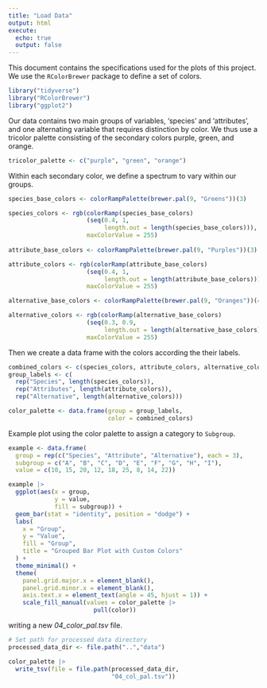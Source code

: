 ```yaml
---
title: "Load Data"
output: html
execute:
  echo: true
  output: false
---
```


This document contains the specifications used for the plots of this project. We use the `RColorBrewer` package to define a set of colors.

```r
library("tidyverse")
library("RColorBrewer")
library("ggplot2")
```

Our data contains two main groups of variables, 'species' and 'attributes', and one alternating variable that requires distinction by color. We thus use a tricolor palette consisting of the secondary colors purple, green, and orange.

```r
tricolor_palette <- c("purple", "green", "orange")
```

Within each secondary color, we define a spectrum to vary within our groups.

```r
species_base_colors <- colorRampPalette(brewer.pal(9, "Greens"))(3)

species_colors <- rgb(colorRamp(species_base_colors)
                      (seq(0.4, 1,
                           length.out = length(species_base_colors))),
                      maxColorValue = 255)
  
attribute_base_colors <- colorRampPalette(brewer.pal(9, "Purples"))(3)

attribute_colors <- rgb(colorRamp(attribute_base_colors)
                      (seq(0.4, 1,
                           length.out = length(attribute_base_colors))),
                      maxColorValue = 255)

alternative_base_colors <- colorRampPalette(brewer.pal(9, "Oranges"))(4)

alternative_colors <- rgb(colorRamp(alternative_base_colors)
                      (seq(0.3, 0.9,
                           length.out = length(alternative_base_colors))),
                      maxColorValue = 255)
```

Then we create a data frame with the colors according the their labels.

```r
combined_colors <- c(species_colors, attribute_colors, alternative_colors)
group_labels <- c(
  rep("Species", length(species_colors)),
  rep("Attributes", length(attribute_colors)),
  rep("Alternative", length(alternative_colors)))

color_palette <- data.frame(group = group_labels,
                            color = combined_colors)
```

Example plot using the color palette to assign a category to `Subgroup`.

```r
example <- data.frame(
  group = rep(c("Species", "Attribute", "Alternative"), each = 3),
  subgroup = c("A", "B", "C", "D", "E", "F", "G", "H", "I"),
  value = c(10, 15, 20, 12, 18, 25, 8, 14, 22))

example |>
  ggplot(aes(x = group,
             y = value,
             fill = subgroup)) +
  geom_bar(stat = "identity", position = "dodge") +
  labs(
    x = "Group",
    y = "Value",
    fill = "Group",
    title = "Grouped Bar Plot with Custom Colors"
  ) +
  theme_minimal() +
  theme(
    panel.grid.major.x = element_blank(),
    panel.grid.minor.x = element_blank(),
    axis.text.x = element_text(angle = 45, hjust = 1)) +
    scale_fill_manual(values = color_palette |>
                        pull(color))
```

writing a new *04_color_pal.tsv* file.

```r

# Set path for processed data directory
processed_data_dir <- file.path("..","data")

color_palette |>
  write_tsv(file = file.path(processed_data_dir,
                             "04_col_pal.tsv"))
```

